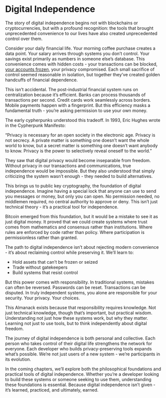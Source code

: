 # Digital Independence

The story of digital independence begins not with blockchains or cryptocurrencies, but with a profound recognition: the tools that brought unprecedented convenience to our lives have also created unprecedented control over them.

Consider your daily financial life. Your morning coffee purchase creates a data point. Your salary arrives through systems you don't control. Your savings exist primarily as numbers in someone else's database. This convenience comes with hidden costs - your transactions can be blocked, [your accounts frozen](https://freespeechunion.org/trudeau-government-not-justified-in-freezing-protesters-bank-accounts-court-rules/), your privacy compromised. Each small sacrifice of control seemed reasonable in isolation, but together they've created golden handcuffs of financial dependence.

This isn't accidental. The post-industrial financial system runs on centralization because it's efficient. Banks can process thousands of transactions per second. Credit cards work seamlessly across borders. Mobile payments happen with a fingerprint. But this efficiency masks a fundamental truth - you're asking permission to use your own money.

The early cypherpunks understood this tradeoff. In 1993, Eric Hughes wrote in the Cypherpunk Manifesto:

"Privacy is necessary for an open society in the electronic age. Privacy is not secrecy. A private matter is something one doesn't want the whole world to know, but a secret matter is something one doesn't want anybody to know. Privacy is the power to selectively reveal oneself to the world."

They saw that digital privacy would become inseparable from freedom. Without privacy in our transactions and communications, true independence would be impossible. But they also understood that simply criticizing the system wasn't enough - they needed to build alternatives.

This brings us to public key cryptography, the foundation of digital independence. Imagine having a special lock that anyone can use to send you messages or money, but only you can open. No permission needed, no middlemen required, no central authority to approve or deny. This isn't just technical theory - it's a practical tool for independence.

Bitcoin emerged from this foundation, but it would be a mistake to see it as just digital money. It proved that we could create systems where trust comes from mathematics and consensus rather than institutions. Where rules are enforced by code rather than policy. Where participation is permissionless rather than granted.

The path to digital independence isn't about rejecting modern convenience - it's about reclaiming control while preserving it. We'll learn to:

- Hold assets that can't be frozen or seized
- Trade without gatekeepers
- Build systems that resist control

But this power comes with responsibility. In traditional systems, mistakes can often be reversed. Passwords can be reset. Transactions can be disputed. In truly independent systems, you alone are responsible for your security. Your privacy. Your choices.

This Almanack exists because that responsibility requires knowledge. Not just technical knowledge, though that's important, but practical wisdom. Understanding not just how these systems work, but why they matter. Learning not just to use tools, but to think independently about digital freedom.

The journey of digital independence is both personal and collective. Each person who takes control of their digital life strengthens the network for everyone. Each developer who builds privacy-preserving tools expands what's possible. We're not just users of a new system - we're participants in its evolution.

In the coming chapters, we'll explore both the philosophical foundations and practical tools of digital independence. Whether you're a developer looking to build these systems or someone seeking to use them, understanding these foundations is essential. Because digital independence isn't given - it's learned, practiced, and ultimately, earned.
